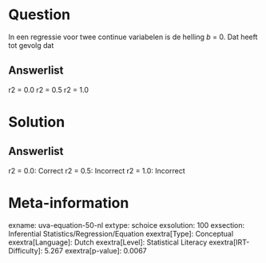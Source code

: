 Question
========

In een regressie voor twee continue variabelen is de helling *b* = 0.
Dat heeft tot gevolg dat

Answerlist
----------

r2 = 0.0
r2 = 0.5
r2 = 1.0

Solution
========

Answerlist
----------

r2 = 0.0: Correct
r2 = 0.5: Incorrect
r2 = 1.0: Incorrect

Meta-information
================
exname: uva-equation-50-nl
extype: schoice
exsolution: 100
exsection: Inferential Statistics/Regression/Equation
exextra[Type]: Conceptual
exextra[Language]: Dutch
exextra[Level]: Statistical Literacy
exextra[IRT-Difficulty]: 5.267
exextra[p-value]: 0.0067
